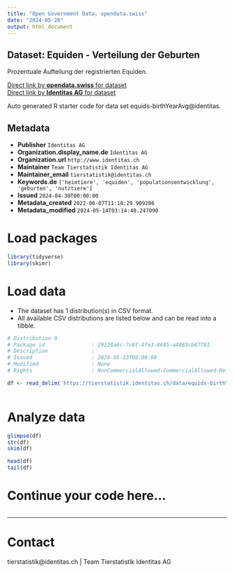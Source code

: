 ```yaml
---
title: "Open Government Data, opendata.swiss"
date: "2024-05-20"
output: html_document
---
```


## Dataset: Equiden - Verteilung der Geburten

Prozentuale Aufteilung der registrierten Equiden.

[Direct link by **opendata.swiss** for dataset](https://opendata.swiss/de/dataset/equiden-verteilung-der-geburten)<br>
[Direct link by **Identitas AG** for dataset](https://tierstatistik.identitas.ch/)

Auto generated R starter code for data set equids-birthYearAvg@identitas.

## Metadata

- **Publisher** `Identitas AG`
- **Organization.display_name.de** `Identitas AG`
- **Organization.url** `http://www.identitas.ch`
- **Maintainer** `Team Tierstatistik Identitas AG`
- **Maintainer_email** `tierstatistik@identitas.ch`
- **Keywords.de** `['heimtiere', 'equiden', 'populationsentwicklung', 'geburten', 'nutztiere']`
- **Issued** `2024-04-30T00:00:00`
- **Metadata_created** `2022-06-07T11:18:29.909206`
- **Metadata_modified** `2024-05-14T03:14:40.247090`


# Load packages

```r

library(tidyverse)
library(skimr)

```

# Load data

-   The dataset has 1 distribution(s) in CSV format.
-   All available CSV distributions are listed below and can be read into a tibble.

```r

# Distribution 0
# Package_id               : 29228a6c-7c0f-4fe3-8685-a4083cb07781
# Description              : 
# Issued                   : 2024-05-13T00:00:00
# Modified                 : None
# Rights                   : NonCommercialAllowed-CommercialAllowed-ReferenceRequired

df <- read_delim('https://tierstatistik.identitas.ch/data/equids-birthYearAvg.csv')



```

# Analyze data

```r

glimpse(df)
str(df)
skim(df)

head(df)
tail(df)

```

# Continue your code here...

```r

```

------------------------------------------------------------------------

# Contact

tierstatistik@identitas.ch | Team Tierstatistik Identitas AG
